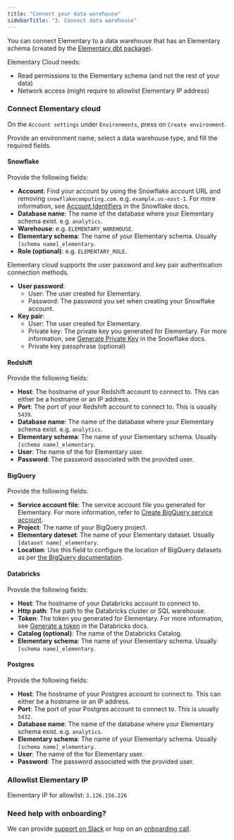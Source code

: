 ```yaml
---
title: "Connect your data warehouse"
sidebarTitle: "3. Connect data warehouse"
---
```


You can connect Elementary to a data warehouse that has an Elementary schema (created by the [Elementary dbt package](/cloud/onboarding/quickstart-dbt-package)).

Elementary Cloud needs:

- Read permissions to the Elementary schema (and not the rest of your data)
- Network access (might require to allowlist Elementary IP address)

### Connect Elementary cloud

On the `Account settings` under `Environments`, press on `Create environment`.

Provide an environment name, select a data warehouse type, and fill the required fields.

#### Snowflake

Provide the following fields:

- **Account**: Find your account by using the Snowflake account URL and removing `snowflakecomputing.com`. e.g. `example.us-east-1`. For more information, see [Account Identifiers](https://docs.snowflake.com/en/user-guide/admin-account-identifier.html) in the Snowflake docs.
- **Database name**: The name of the database where your Elementary schema exist. e.g. `analytics`.
- **Warehouse**: e.g. `ELEMENTARY_WAREHOUSE`.
- **Elementary schema**: The name of your Elementary schema. Usually `[schema name]_elementary`.
- **Role (optional)**: e.g. `ELEMENTARY_ROLE`.

Elementary cloud supports the user password and key pair authentication connection methods.

- **User password**:
  - User: The user created for Elementary.
  - Password: The password you set when creating your Snowflake account.
- **Key pair**:
  - User: The user created for Elementary.
  - Private key: The private key you generated for Elementary. For more information, see [Generate Private Key](https://docs.snowflake.com/en/user-guide/key-pair-auth#configuring-key-pair-authentication) in the Snowflake docs.
  - Private key passphrase (optional)

#### Redshift

Provide the following fields:

- **Host**: The hostname of your Redshift account to connect to. This can either be a hostname or an IP address.
- **Port**: The port of your Redshift account to connect to. This is usually `5439`.
- **Database name**: The name of the database where your Elementary schema exist. e.g. `analytics`.
- **Elementary schema**: The name of your Elementary schema. Usually `[schema name]_elementary`.
- **User**: The name of the for Elementary user.
- **Password**: The password associated with the provided user.

#### BigQuery

Provide the following fields:

- **Service account file**: The service account file you generated for Elementary. For more information, refer to [Create BigQuery service account](/integrations/bigquery#create-bigquery-service-account).
- **Project**: The name of your BigQuery project.
- **Elementary dateset**: The name of your Elementary dataset. Usually `[dataset name]_elementary`.
- **Location**: Use this field to configure the location of BigQuery datasets as per [the BigQuery documentation](https://cloud.google.com/bigquery/docs/locations).

#### Databricks

Provide the following fields:

- **Host**: The hostname of your Databricks account to connect to.
- **Http path**: The path to the Databricks cluster or SQL warehouse.
- **Token**: The token you generated for Elementary. For more information, see [Generate a token](https://docs.databricks.com/dev-tools/api/latest/authentication.html#generate-a-token) in the Databricks docs.
- **Catalog (optional)**: The name of the Databricks Catalog.
- **Elementary schema**: The name of your Elementary schema. Usually `[schema name]_elementary`.

#### Postgres

Provide the following fields:

- **Host**: The hostname of your Postgres account to connect to. This can either be a hostname or an IP address.
- **Port**: The port of your Postgres account to connect to. This is usually `5432`.
- **Database name**: The name of the database where your Elementary schema exist. e.g. `analytics`.
- **Elementary schema**: The name of your Elementary schema. Usually `[schema name]_elementary`.
- **User**: The name of the for Elementary user.
- **Password**: The password associated with the provided user.

### Allowlist Elementary IP

Elementary IP for allowlist: `3.126.156.226`

### Need help with onboarding?

We can provide [support on Slack](https://join.slack.com/t/elementary-community/shared_invite/zt-1b9vogqmq-y~IRhc2396CbHNBXLsrXcA) or hop on an [onboarding call](https://savvycal.com/MaayanSa/df29881c).
